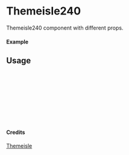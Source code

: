 
<Meta of={Themeisle240} title="Themeisle/Themeisle240" />

# Themeisle240

Themeisle240 component with different props.

#### Example

<Canvas of={Themeisle240.Primary} />

## Usage

```ts
import { Themeisle240 } from "yadl-ui";

const Example = () => {
  return (
      <Themeisle240 />
  );
};

export default Example;
```

#### Credits
[Themeisle](https://themeisle.com/illustrations)
